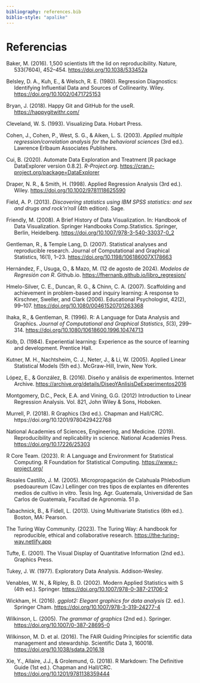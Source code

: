 ```yaml
---
bibliography: references.bib
biblio-style: "apalike"
---
```


# Referencias

::: hanging-indent
Baker, M. (2016). 1,500 scientists lift the lid on reproducibility. Nature, 533(7604), 452–454. <https://doi.org/10.1038/533452a>

Belsley, D. A., Kuh, E., & Welsch, R. E. (1980). Regression Diagnostics: Identifying Influential Data and Sources of Collinearity. Wiley. <https://doi.org/10.1002/0471725153>

Bryan, J. (2018). Happy Git and GitHub for the useR. <https://happygitwithr.com/>

Cleveland, W. S. (1993). Visualizing Data. Hobart Press.

Cohen, J., Cohen, P., West, S. G., & Aiken, L. S. (2003). *Applied multiple regression/correlation analysis for the behavioral sciences* (3rd ed.). Lawrence Erlbaum Associates Publishers.

Cui, B. (2020). Automate Data Exploration and Treatment \[R package DataExplorer version 0.8.2\]. *R-Project.org*. <https://cran.r-project.org/package=DataExplorer>

Draper, N. R., & Smith, H. (1998). Applied Regression Analysis (3rd ed.). Wiley. <https://doi.org/10.1002/9781118625590>

Field, A. P. (2013). *Discovering statistics using IBM SPSS statistics: and sex and drugs and rock'n'roll* (4th edition). Sage.

Friendly, M. (2008). A Brief History of Data Visualization. In: Handbook of Data Visualization. Springer Handbooks Comp.Statistics. Springer, Berlin, Heidelberg. <https://doi.org/10.1007/978-3-540-33037-0_2>

Gentleman, R., & Temple Lang, D. (2007). Statistical analyses and reproducible research. Journal of Computational and Graphical Statistics, 16(1), 1–23. <https://doi.org/10.1198/106186007X178663>

Hernández, F., Usuga, O., & Mazo, M. (12 de agosto de 2024). *Modelos de Regresión con R*. Github.io. <https://fhernanb.github.io/libro_regresion/>

Hmelo-Silver, C. E., Duncan, R. G., & Chinn, C. A. (2007). Scaffolding and achievement in problem-based and inquiry learning: A response to Kirschner, Sweller, and Clark (2006). Educational Psychologist, 42(2), 99–107. <https://doi.org/10.1080/00461520701263368>

Ihaka, R., & Gentleman, R. (1996). R: A Language for Data Analysis and Graphics. *Journal of Computational and Graphical Statistics*, *5*(3), 299–314. <https://doi.org/10.1080/10618600.1996.10474713>

Kolb, D. (1984). Experiential learning: Experience as the source of learning and development. Prentice Hall.

Kutner, M. H., Nachtsheim, C. J., Neter, J., & Li, W. (2005). Applied Linear Statistical Models (5th ed.). McGraw-Hill, Irwin, New York.

López, E., & González, B. (2016). Diseño y análisis de experimentos. Internet Archive. <https://archive.org/details/DiseoYAnlisisDeExperimentos2016>

Montgomery, D.C., Peck, E.A. and Vining, G.G. (2012) Introduction to Linear Regression Analysis. Vol. 821, John Wiley & Sons, Hoboken.

Murrell, P. (2018). R Graphics (3rd ed.). Chapman and Hall/CRC. https://doi.org/10.1201/9780429422768

National Academies of Sciences, Engineering, and Medicine. (2019). Reproducibility and replicability in science. National Academies Press. <https://doi.org/10.17226/25303>

R Core Team. (2023). R: A Language and Environment for Statistical Computing. R Foundation for Statistical Computing. <https://www.r-project.org/>

Rosales Castillo, J. M. (2005). Micropropagación de Calahuala Phlebodium psedoaureum (Cav.) Lellinger con tres tipos de explantes en diferentes medios de cultivo in vitro. Tesis Ing. Agr. Guatemala, Universidad de San Carlos de Guatemala, Facultad de Agronomía. 51 p.

Tabachnick, B., & Fidell, L. (2013). Using Multivariate Statistics (6th ed.). Boston, MA: Pearson.

The Turing Way Community. (2023). The Turing Way: A handbook for reproducible, ethical and collaborative research. <https://the-turing-way.netlify.app>

Tufte, E. (2001). The Visual Display of Quantitative Information (2nd ed.). Graphics Press.

Tukey, J. W. (1977). Exploratory Data Analysis. Addison-Wesley.

Venables, W. N., & Ripley, B. D. (2002). Modern Applied Statistics with S (4th ed.). Springer. <https://doi.org/10.1007/978-0-387-21706-2>

Wickham, H. (2016). *ggplot2: Elegant graphics for data analysis* (2. ed.). Springer Cham. <https://doi.org/10.1007/978-3-319-24277-4>

Wilkinson, L. (2005). *The grammar of graphics* (2nd ed.). Springer. <https://doi.org/10.1007/0-387-28695-0>

Wilkinson, M. D. et al. (2016). The FAIR Guiding Principles for scientific data management and stewardship. Scientific Data 3, 160018. <https://doi.org/10.1038/sdata.2016.18>

Xie, Y., Allaire, J.J., & Grolemund, G. (2018). R Markdown: The Definitive Guide (1st ed.). Chapman and Hall/CRC. <https://doi.org/10.1201/9781138359444>
:::
